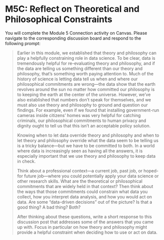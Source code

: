 # M5C: Reflect on Theoretical and Philosophical Constraints

You will complete the Module 5 Connection activity on Canvas. Please navigate to the corresponding discussion board and respond to the following prompt:

> Earlier in this module, we established that theory and philosophy can play a helpfully constraining role in data science. To be clear, data is tremendously helpful for re-evaluating theory and philosophy, and if the data are telling us something different than our theory and philosophy, that's something worth paying attention to. Much of the history of science is letting data tell us when and where our philosophical commitments are wrong—the data show that the earth revolves around the sun no matter how committed our philosophy is to keeping the earth at the center of the universe. However, we've also established that numbers don't speak for themselves, and we must also use theory and philosophy to ground and question our findings. For example, even if we found that installing government-run cameras inside citizens' homes was very helpful for catching criminals, our philosophical commitments to human privacy and dignity ought to tell us that this isn't an acceptable policy solution.
> 
> Knowing when to let data override theory and philosophy and when to let theory and philosophy override what the data seem to be telling us is a tricky balance—but we have to be committed to both. In a world where data is increasingly seen as having all the answers, it is especially important that we use theory and philosophy to keep data in check.
> 
> Think about a professional context—a current job, past job, or hoped-for future job—where you could potentially apply your data science or other research skills. What are the theoretical or philosophical commitments that are widely held in that context? Then think about the ways that those commitments could constrain what data you collect, how you interpret data analysis, and how you would act on data. Are some "data-driven decisions" out of the picture? Is that a good thing? A bad thing? Both?
> 
> After thinking about these questions, write a short response to this discussion post that addresses some of the answers that you came up with. Focus in particular on how theory and philosophy might provide a helpful constraint when deciding how to use or act on data.
